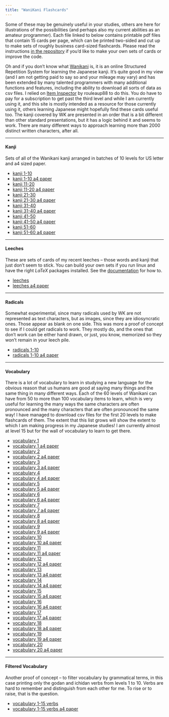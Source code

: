 ```yaml
---
title: "WaniKani Flashcards"
--- 
```


Some of these may be genuinely useful in your studies, others are here for illustrations of the possibilities (and perhaps also my current abilities as an amateur programmer). Each file linked to below contains printable pdf files that contain 15 cards per page, which can be printed two-sided and cut up to make sets of roughly business card-sized flashcards. Please read the instructions [in the repository](https://github.com/gwmatthews/wanikani-flashcards/) if you'd like to make your own sets of cards or improve the code. 

Oh and if you don't know what [Wanikani](https://www.wanikani.com/) is, it is an online Structured Repetition System for learning the Japanese kanji. It's quite good in my view (and I am not getting paid to say so and your mileage may vary) and has been extended by many talented programmers with many additional functions and features, including the ability to download all sorts of data as csv files. I relied on [Item Inspector](https://github.com/rouleaup88/item-inspector) by rouleaup88 to do this. You do have to pay for a subscription to get past the third level and while I am currently using it, and this site is mostly intended as a resource for those currently using it, others learning Japanese might hopefully find these cards useful too. The kanji covered by WK are presented in an order that is a bit different than other standard presentations, but it has a logic behind it and seems to work. There are many different ways to approach learning more than 2000 distinct written characters, after all.

***

#### Kanji

Sets of all of the Wanikani kanji arranged in batches of 10 levels for US letter and a4 sized paper.

- [kanji 1-10](kanji-1-10.pdf)
- [kanji 1-10 a4 paper ](kanji-1-10-a4.pdf)
- [kanji 11-20](kanji-11-20.pdf)
- [kanji 11-20 a4 paper ](kanji-11-20-a4.pdf)
- [kanji 21-30](kanji-21-30.pdf)
- [kanji 21-30 a4 paper ](kanji-21-30-a4.pdf)
- [kanji 31-40](kanji-31-40.pdf)
- [kanji 31-40 a4 paper ](kanji-31-40-a4.pdf)
- [kanji 41-50](kanji-41-50.pdf)
- [kanji 41-50 a4 paper ](kanji-41-50-a4.pdf)
- [kanji 51-60](kanji-51-60.pdf)
- [kanji 51-60 a4 paper ](kanji-51-60-a4.pdf)

***

#### Leeches

These are sets of cards of my recent leeches -- those words and kanji that just don't seem to stick. You can build your own sets if you run linux and have the right $LaTeX$ packages installed. See the [documentation](https://github.com/gwmatthews/wanikani-flashcards/blob/main/README.md) for how to.

- [leeches](leeches.pdf)
- [leeches a4 paper ](leeches-a4.pdf)

***

#### Radicals

Somewhat experimental, since many radicals used by WK are not represented as text characters, but as images, since they are idiosyncratic ones. Those appear as blank on one side. This was more a proof of concept to see if I could get radicals to work. They mostly do, and the ones that don't work can be either hand drawn, or just, you know, memorized so they won't remain in your leech pile.

- [radicals 1-10](radicals-1-10.pdf)
- [radicals 1-10 a4 paper ](radicals-1-10-a4.pdf)

***

#### Vocabulary

There is a lot of vocabulary to learn in studying a new language for the obvious reason that us humans are good at saying many things and the same thing in many different ways. Each of the 60 levels of Wanikani can have from 50 to more than 100 vocabulary items to learn, which is very useful for learning the many ways the same characters are often pronounced and the many characters that are often pronounced the same way! I have managed to download csv files for the first 20 levels to make flashcards of them. The extent that this list grows will show the extent to which I am making progress in my Japanese studies! I am currently almost at level 15 but for the wall of vocabulary to learn to get there.

- [vocabulary 1](vocab-1.pdf)
- [vocabulary 1 a4 paper ](vocab-1-a4.pdf)
- [vocabulary 2](vocab-2.pdf)
- [vocabulary 2 a4 paper ](vocab-2-a4.pdf)
- [vocabulary 3](vocab-3.pdf)
- [vocabulary 3 a4 paper ](vocab-3-a4.pdf)
- [vocabulary 4](vocab-4.pdf)
- [vocabulary 4 a4 paper ](vocab-4-a4.pdf)
- [vocabulary 5](vocab-5.pdf)
- [vocabulary 5 a4 paper ](vocab-5-a4.pdf)
- [vocabulary 6](vocab-6.pdf)
- [vocabulary 6 a4 paper ](vocab-6-a4.pdf)
- [vocabulary 7](vocab-7.pdf)
- [vocabulary 7 a4 paper ](vocab-7-a4.pdf)
- [vocabulary 8](vocab-8.pdf)
- [vocabulary 8 a4 paper ](vocab-8-a4.pdf)
- [vocabulary 9](vocab-9.pdf)
- [vocabulary 9 a4 paper ](vocab-9-a4.pdf)
- [vocabulary 10](vocab-10.pdf)
- [vocabulary 10 a4 paper ](vocab-10-a4.pdf)
- [vocabulary 11](vocab-11.pdf)
- [vocabulary 11 a4 paper ](vocab-11-a4.pdf)
- [vocabulary 12](vocab-12.pdf)
- [vocabulary 12 a4 paper ](vocab-12-a4.pdf)
- [vocabulary 13](vocab-13.pdf)
- [vocabulary 13 a4 paper ](vocab-13-a4.pdf)
- [vocabulary 14](vocab-14.pdf)
- [vocabulary 14 a4 paper ](vocab-14-a4.pdf)
- [vocabulary 15](vocab-15.pdf)
- [vocabulary 15 a4 paper ](vocab-15-a4.pdf)
- [vocabulary 16](vocab-16.pdf)
- [vocabulary 16 a4 paper ](vocab-16-a4.pdf)
- [vocabulary 17](vocab-17.pdf)
- [vocabulary 17 a4 paper ](vocab-17-a4.pdf)
- [vocabulary 18](vocab-18.pdf)
- [vocabulary 18 a4 paper ](vocab-18-a4.pdf)
- [vocabulary 19](vocab-19.pdf)
- [vocabulary 19 a4 paper ](vocab-19-a4.pdf)
- [vocabulary 20](vocab-20.pdf)
- [vocabulary 20 a4 paper ](vocab-20-a4.pdf)

***

#### Filtered Vocabulary

Another proof of concept -- to filter vocabulary by grammatical terms, in this case printing only the godan and ichidan verbs from levels 1 to 10. Verbs are hard to remember and distinguish from each other for me. To rise or to raise, that is the question.

- [vocabulary 1-15 verbs](vocab-1-15-verbs.pdf)
- [vocabulary 1-15 verbs a4 paper ](vocab-1-15-verbs-a4.pdf)

